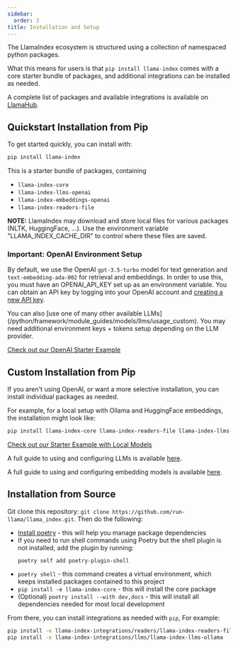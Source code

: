 ```yaml
---
sidebar:
  order: 3
title: Installation and Setup
---
```


The LlamaIndex ecosystem is structured using a collection of namespaced python packages.

What this means for users is that `pip install llama-index` comes with a core starter bundle of packages, and additional integrations can be installed as needed.

A complete list of packages and available integrations is available on [LlamaHub](https://llamahub.ai/).

## Quickstart Installation from Pip

To get started quickly, you can install with:

```bash
pip install llama-index
```

This is a starter bundle of packages, containing

- `llama-index-core`
- `llama-index-llms-openai`
- `llama-index-embeddings-openai`
- `llama-index-readers-file`

**NOTE:** LlamaIndex may download and store local files for various packages (NLTK, HuggingFace, ...). Use the environment variable "LLAMA_INDEX_CACHE_DIR" to control where these files are saved.

### Important: OpenAI Environment Setup

By default, we use the OpenAI `gpt-3.5-turbo` model for text generation and `text-embedding-ada-002` for retrieval and embeddings. In order to use this, you must have an OPENAI_API_KEY set up as an environment variable.
You can obtain an API key by logging into your OpenAI account and [creating a new API key](https://platform.openai.com/account/api-keys).

<Aside type="tip">
  You can also [use one of many other available
  LLMs](/python/framework/module_guides/models/llms/usage_custom). You may need
  additional environment keys + tokens setup depending on the LLM provider.
</Aside>

[Check out our OpenAI Starter Example](/python/framework/getting_started/starter_example)

## Custom Installation from Pip

If you aren't using OpenAI, or want a more selective installation, you can install individual packages as needed.

For example, for a local setup with Ollama and HuggingFace embeddings, the installation might look like:

```bash
pip install llama-index-core llama-index-readers-file llama-index-llms-ollama llama-index-embeddings-huggingface
```

[Check out our Starter Example with Local Models](/python/framework/getting_started/starter_example_local)

A full guide to using and configuring LLMs is available [here](/python/framework/module_guides/models/llms).

A full guide to using and configuring embedding models is available [here](/python/framework/module_guides/models/embeddings).

## Installation from Source

Git clone this repository: `git clone https://github.com/run-llama/llama_index.git`. Then do the following:

- [Install poetry](https://python-poetry.org/docs/#installation) - this will help you manage package dependencies
- If you need to run shell commands using Poetry but the shell plugin is not installed, add the plugin by running:
  ```
  poetry self add poetry-plugin-shell
  ```
- `poetry shell` - this command creates a virtual environment, which keeps installed packages contained to this project
- `pip install -e llama-index-core` - this will install the core package
- (Optional) `poetry install --with dev,docs` - this will install all dependencies needed for most local development

From there, you can install integrations as needed with `pip`, For example:

```bash
pip install -e llama-index-integrations/readers/llama-index-readers-file
pip install -e llama-index-integrations/llms/llama-index-llms-ollama
```
